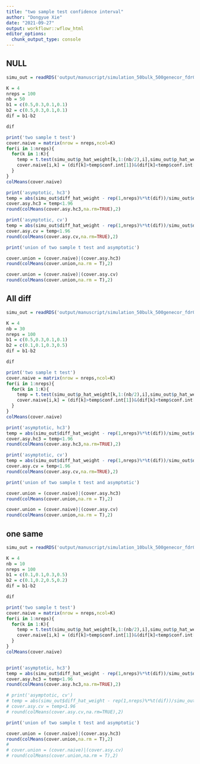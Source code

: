 ```yaml
---
title: "two sample test confidence interval"
author: "Dongyue Xie"
date: "2021-09-27"
output: workflowr::wflow_html
editor_options:
  chunk_output_type: console
---
```


## NULL

```r

simu_out = readRDS('output/manuscript/simulation_50bulk_500genecor_fdr05_null.rds')

K = 4
nreps = 100
nb = 50
b1 = c(0.5,0.3,0.1,0.1)
b2 = c(0.5,0.3,0.1,0.1)
dif = b1-b2

dif

print('two sample t test')
cover.naive = matrix(nrow = nreps,ncol=K)
for(i in 1:nreps){
  for(k in 1:K){
    temp = t.test(simu_out$p_hat_weight[k,1:(nb/2),i],simu_out$p_hat_weight[k,(nb/2+1):nb,i])
    cover.naive[i,k] = (dif[k]>temp$conf.int[1])&(dif[k]<temp$conf.int[2])
  }
}
colMeans(cover.naive)

print('asymptotic, hc3')
temp = abs(simu_out$diff_hat_weight - rep(1,nreps)%*%t(dif))/simu_out$diff_hat_weight_se_cor
cover.asy.hc3 = temp<1.96
round(colMeans(cover.asy.hc3,na.rm=TRUE),2)

print('asymptotic, cv')
temp = abs(simu_out$diff_hat_weight - rep(1,nreps)%*%t(dif))/simu_out$diff_hat_weight_se_cor_cv
cover.asy.cv = temp<1.96
round(colMeans(cover.asy.cv,na.rm=TRUE),2)

print('union of two sample t test and asymptotic')

cover.union = (cover.naive)|(cover.asy.hc3)
round(colMeans(cover.union,na.rm = T),2)

cover.union = (cover.naive)|(cover.asy.cv)
round(colMeans(cover.union,na.rm = T),2)

```

## All diff

```r
simu_out = readRDS('output/manuscript/simulation_50bulk_500genecor_fdr05_all_diff.rds')

K = 4
nb = 30
nreps = 100
b1 = c(0.5,0.3,0.1,0.1)
b2 = c(0.1,0.1,0.3,0.5)
dif = b1-b2

dif

print('two sample t test')
cover.naive = matrix(nrow = nreps,ncol=K)
for(i in 1:nreps){
  for(k in 1:K){
    temp = t.test(simu_out$p_hat_weight[k,1:(nb/2),i],simu_out$p_hat_weight[k,(nb/2+1):nb,i])
    cover.naive[i,k] = (dif[k]>temp$conf.int[1])&(dif[k]<temp$conf.int[2])
  }
}
colMeans(cover.naive)

print('asymptotic, hc3')
temp = abs(simu_out$diff_hat_weight - rep(1,nreps)%*%t(dif))/simu_out$diff_hat_weight_se_cor
cover.asy.hc3 = temp<1.96
round(colMeans(cover.asy.hc3,na.rm=TRUE),2)

print('asymptotic, cv')
temp = abs(simu_out$diff_hat_weight - rep(1,nreps)%*%t(dif))/simu_out$diff_hat_weight_se_cor_cv
cover.asy.cv = temp<1.96
round(colMeans(cover.asy.cv,na.rm=TRUE),2)

print('union of two sample t test and asymptotic')

cover.union = (cover.naive)|(cover.asy.hc3)
round(colMeans(cover.union,na.rm = T),2)

cover.union = (cover.naive)|(cover.asy.cv)
round(colMeans(cover.union,na.rm = T),2)

```

## one same

```r
simu_out = readRDS('output/manuscript/simulation_10bulk_500genecor_fdr05.rds')

K = 4
nb = 10
nreps = 100
b1 = c(0.1,0.1,0.3,0.5)
b2 = c(0.1,0.2,0.5,0.2)
dif = b1-b2

dif

print('two sample t test')
cover.naive = matrix(nrow = nreps,ncol=K)
for(i in 1:nreps){
  for(k in 1:K){
    temp = t.test(simu_out$p_hat_weight[k,1:(nb/2),i],simu_out$p_hat_weight[k,(nb/2+1):nb,i])
    cover.naive[i,k] = (dif[k]>temp$conf.int[1])&(dif[k]<temp$conf.int[2])
  }
}
colMeans(cover.naive)


print('asymptotic, hc3')
temp = abs(simu_out$diff_hat_weight - rep(1,nreps)%*%t(dif))/simu_out$diff_hat_weight_se_cor
cover.asy.hc3 = temp<1.96
round(colMeans(cover.asy.hc3,na.rm=TRUE),2)

# print('asymptotic, cv')
# temp = abs(simu_out$diff_hat_weight - rep(1,nreps)%*%t(dif))/simu_out$diff_hat_weight_se_cor_cv
# cover.asy.cv = temp<1.96
# round(colMeans(cover.asy.cv,na.rm=TRUE),2)

print('union of two sample t test and asymptotic')

cover.union = (cover.naive)|(cover.asy.hc3)
round(colMeans(cover.union,na.rm = T),2)
# 
# cover.union = (cover.naive)|(cover.asy.cv)
# round(colMeans(cover.union,na.rm = T),2)
```

